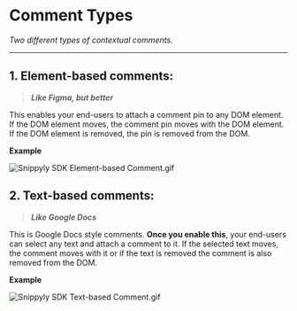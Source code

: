 # Comment Types

_Two different types of contextual comments._

---

## 1. Element-based comments:

> _**Like Figma, but better**_

This enables your end-users to attach a comment pin to any DOM element. If the DOM element moves, the comment pin moves with the DOM element. If the DOM element is removed, the pin is removed from the DOM. 

**Example**

![](https://files.readme.io/bdbb5a4-Snippyly_SDK_Element-based_Comment.gif "Snippyly SDK Element-based Comment.gif")

## 2. Text-based comments:

> _**Like Google Docs**_

This is Google Docs style comments. **Once you enable this**, your end-users can select any text and attach a comment to it. If the selected text moves, the comment moves with it or if the text is removed the comment is also removed from the DOM.

**Example**

![](https://files.readme.io/f3c0f22-Snippyly_SDK_Text-based_Comment.gif "Snippyly SDK Text-based Comment.gif")